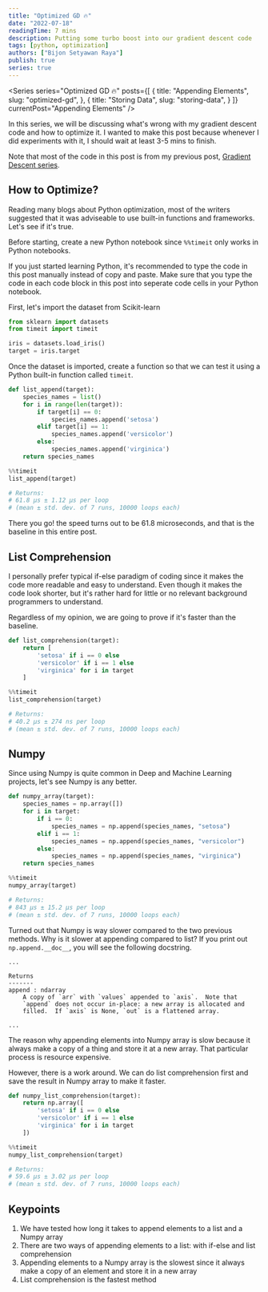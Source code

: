 ```yaml
---
title: "Optimized GD 🔥"
date: "2022-07-18"
readingTime: 7 mins
description: Putting some turbo boost into our gradient descent code
tags: [python, optimization]
authors: ["Bijon Setyawan Raya"]
publish: true
series: true
---
```


<Series
    series="Optimized GD 🔥"
    posts={[
        {
            title: "Appending Elements",
            slug: "optimized-gd",
        },
        {
            title: "Storing Data",
            slug: "storing-data",
        }
    ]}
    currentPost="Appending Elements"
/>

In this series, we will be discussing what's wrong with my gradient descent code and how to optimize it.
I wanted to make this post because whenever I did experiments with it, I should wait at least 3-5 mins to finish.

Note that most of the code in this post is from my previous post, [Gradient Descent series](/blog/gradient-descent).

## How to Optimize?

Reading many blogs about Python optimization, most of the writers suggested that it was adviseable to use built-in functions and frameworks.
Let's see if it's true.

Before starting, create a new Python notebook since `%%timeit` only works in Python notebooks.

If you just started learning Python, it's recommended to type the code in this post manually instead of copy and paste.
Make sure that you type the code in each code block in this post into seperate code cells in your Python notebook.

First, let's import the dataset from Scikit-learn

```python
from sklearn import datasets
from timeit import timeit

iris = datasets.load_iris()
target = iris.target
```

Once the dataset is imported, create a function so that we can test it using a Python built-in function called `timeit`. 

```python
def list_append(target):
    species_names = list()
    for i in range(len(target)):
        if target[i] == 0:
            species_names.append('setosa')
        elif target[i] == 1:
            species_names.append('versicolor')
        else:
            species_names.append('virginica')
    return species_names

%%timeit
list_append(target)

# Returns:
# 61.8 µs ± 1.12 µs per loop 
# (mean ± std. dev. of 7 runs, 10000 loops each)
```

There you go! the speed turns out to be 61.8 microseconds, and that is the baseline in this entire post.

## List Comprehension

I personally prefer typical if-else paradigm of coding since it makes the code more readable and easy to understand.
Even though it makes the code look shorter, but it's rather hard for little or no relevant background programmers to understand.

Regardless of my opinion, we are going to prove if it's faster than the baseline.

```python
def list_comprehension(target):
    return [
        'setosa' if i == 0 else
        'versicolor' if i == 1 else
        'virginica' for i in target
    ]

%%timeit
list_comprehension(target)

# Returns:
# 40.2 µs ± 274 ns per loop 
# (mean ± std. dev. of 7 runs, 10000 loops each)
```

## Numpy

Since using Numpy is quite common in Deep and Machine Learning projects, let's see Numpy is any better.

```python
def numpy_array(target):
    species_names = np.array([])
    for i in target:
        if i == 0:
            species_names = np.append(species_names, "setosa")
        elif i == 1:
            species_names = np.append(species_names, "versicolor")
        else:
            species_names = np.append(species_names, "virginica")
    return species_names

%%timeit
numpy_array(target)

# Returns:
# 843 µs ± 15.2 µs per loop 
# (mean ± std. dev. of 7 runs, 10000 loops each)
```

Turned out that Numpy is way slower compared to the two previous methods. Why is it slower at appending compared to list? If you print out `np.append.__doc__`, you will see the following docstring.

```text
...

Returns
-------
append : ndarray
    A copy of `arr` with `values` appended to `axis`.  Note that
    `append` does not occur in-place: a new array is allocated and
    filled.  If `axis` is None, `out` is a flattened array.

...
```

The reason why appending elements into Numpy array is slow because it always make a copy of a thing and store it at a new array. That particular process is resource expensive.

However, there is a work around. We can do list comprehension first and save the result in Numpy array to make it faster.

```python
def numpy_list_comprehension(target):
    return np.array([
        'setosa' if i == 0 else
        'versicolor' if i == 1 else
        'virginica' for i in target
    ])

%%timeit
numpy_list_comprehension(target)

# Returns:
# 59.6 µs ± 3.02 µs per loop 
# (mean ± std. dev. of 7 runs, 10000 loops each)
```

## Keypoints

1. We have tested how long it takes to append elements to a list and a Numpy array
2. There are two ways of appending elements to a list: with if-else and list comprehension
3. Appending elements to a Numpy array is the slowest since it always make a copy of an element and store it in a new array
4. List comprehension is the fastest method
